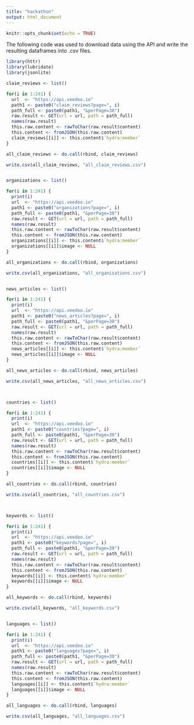 ```yaml
---
title: "hackathon"
output: html_document
---
```


```r
knitr::opts_chunk$set(echo = TRUE)
```

The following code was used to download data using the API and write the resulting dataframes into .csv files.


```r
library(httr)
library(lubridate)
library(jsonlite)

claim_reviews <- list()

for(i in 1:241) {
  url  <- "https://api.veedoo.io"
  path1 <- paste0("claim_reviews?page=", i)
  path_full <- paste0(path1, "&perPage=30")
  raw.result <- GET(url = url, path = path_full)
  names(raw.result)
  this.raw.content <- rawToChar(raw.result$content)
  this.content <- fromJSON(this.raw.content)
  claim_reviews[[i]] <- this.content$`hydra:member`
}

all_claim_reviews <- do.call(rbind, claim_reviews)

write.csv(all_claim_reviews, "all_claim_reviews.csv")


organizations <- list()

for(i in 1:241) {
  print(i)
  url  <- "https://api.veedoo.io"
  path1 <- paste0("organizations?page=", i)
  path_full <- paste0(path1, "&perPage=30")
  raw.result <- GET(url = url, path = path_full)
  names(raw.result)
  this.raw.content <- rawToChar(raw.result$content)
  this.content <- fromJSON(this.raw.content)
  organizations[[i]] <- this.content$`hydra:member`
  organizations[[i]]$image <- NULL
}

all_organizations <- do.call(rbind, organizations)

write.csv(all_organizations, "all_organisations.csv")


news_articles <- list()

for(i in 1:241) {
  print(i)
  url  <- "https://api.veedoo.io"
  path1 <- paste0("news_articles?page=", i)
  path_full <- paste0(path1, "&perPage=30")
  raw.result <- GET(url = url, path = path_full)
  names(raw.result)
  this.raw.content <- rawToChar(raw.result$content)
  this.content <- fromJSON(this.raw.content)
  news_articles[[i]] <- this.content$`hydra:member`
  news_articles[[i]]$image <- NULL
}

all_news_articles <- do.call(rbind, news_articles)

write.csv(all_news_articles, "all_news_articles.csv")



countries <- list()

for(i in 1:241) {
  print(i)
  url  <- "https://api.veedoo.io"
  path1 <- paste0("countries?page=", i)
  path_full <- paste0(path1, "&perPage=30")
  raw.result <- GET(url = url, path = path_full)
  names(raw.result)
  this.raw.content <- rawToChar(raw.result$content)
  this.content <- fromJSON(this.raw.content)
  countries[[i]] <- this.content$`hydra:member`
  countries[[i]]$image <- NULL
}

all_countries <- do.call(rbind, countries)

write.csv(all_countries, "all_countries.csv")



keywords <- list()

for(i in 1:241) {
  print(i)
  url  <- "https://api.veedoo.io"
  path1 <- paste0("keywords?page=", i)
  path_full <- paste0(path1, "&perPage=30")
  raw.result <- GET(url = url, path = path_full)
  names(raw.result)
  this.raw.content <- rawToChar(raw.result$content)
  this.content <- fromJSON(this.raw.content)
  keywords[[i]] <- this.content$`hydra:member`
  keywords[[i]]$image <- NULL
}

all_keywords <- do.call(rbind, keywords)

write.csv(all_keywords, "all_keywords.csv")


languages <- list()

for(i in 1:241) {
  print(i)
  url  <- "https://api.veedoo.io"
  path1 <- paste0("languages?page=", i)
  path_full <- paste0(path1, "&perPage=30")
  raw.result <- GET(url = url, path = path_full)
  names(raw.result)
  this.raw.content <- rawToChar(raw.result$content)
  this.content <- fromJSON(this.raw.content)
  languages[[i]] <- this.content$`hydra:member`
  languages[[i]]$image <- NULL
}

all_languages <- do.call(rbind, languages)

write.csv(all_languages, "all_languages.csv")
```

